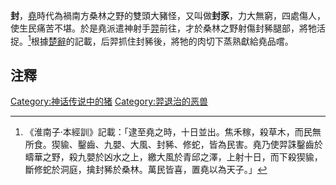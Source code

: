 '''封{{ruby-py|豨|-{zh-cn:xī}-}}'''，[[堯|堯]]時代為禍南方桑林之野的雙頭大豬怪，又叫做'''封豕'''，力大無窮，四處傷人，使生民痛苦不堪。於是堯派遣神射手[[羿|羿]]前往，才於桑林之野射傷封豨腿部，將牠活捉。<ref>《淮南子·本經訓》記載：「逮至堯之時，十日並出。焦禾稼，殺草木，而民無所食。猰貐、鑿齒、九嬰、大風、封豨、修蛇，皆為民害。堯乃使羿誅鑿齒於疇華之野，殺九嬰於凶水之上，繳大風於青邱之澤，上射十日，而下殺猰貐，斷修蛇於洞庭，擒封豨於桑林。萬民皆喜，置堯以為天子。」</ref>根據[[楚辭|楚辭]]的記載，后羿抓住封豨後，將牠的肉切下蒸熟獻給堯品嚐。

==注釋==
{{reflist}}

[[Category:神话传说中的猪|Category:神话传说中的猪]]
[[Category:羿退治的恶兽|Category:羿退治的恶兽]]